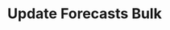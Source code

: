 ---
title: 'Update Forecasts Bulk'
description: 'Update Forecasts Bulk'
openapi: "/openapi/openapi.yaml PATCH /forecasts/{companyId}"
---